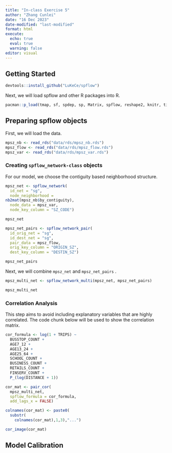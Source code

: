 ```yaml
---
title: "In-class Exercise 5"
author: "Zhang Cunlei"
date: "16 Dec 2023"
date-modified: "last-modified"
format: html
execute: 
  echo: true
  eval: true
  warning: false
editor: visual
---
```


## Getting Started

```r
devtools::install_github("LuKeCe/spflow")
```

Next, we will load spflow and other R packages into R.

```r
pacman::p_load(tmap, sf, spdep, sp, Matrix, spflow, reshape2, knitr, tidyverse)
```

## Preparing spflow objects

First, we will load the data.

```r
mpsz_nb <- read_rds("data/rds/mpsz_nb.rds")
mpsz_flow <- read_rds("data/rds/mpsz_flow.rds")
mpsz_var <- read_rds("data/rds/mpsz_var.rds")
```

### Creating `spflow_network-class` objects

For our model, we choose the contiguity based neighborhood structure.

```r
mpsz_net <- spflow_network(
  id_net = "sg",
  node_neighborhood = 
nb2mat(mpsz_nb$by_contiguity),
  node_data = mpsz_var,
  node_key_column = "SZ_CODE")

mpsz_net
```

```r
mpsz_net_pairs <- spflow_network_pair(
  id_orig_net = "sg",
  id_dest_net = "sg",
  pair_data = mpsz_flow,
  orig_key_column = "ORIGIN_SZ",
  dest_key_column = "DESTIN_SZ")

mpsz_net_pairs
```

Next, we will combine `mpsz_net` and `mpsz_net_pairs` .

```r
mpsz_multi_net <- spflow_network_multi(mpsz_net, mpsz_net_pairs)

mpsz_multi_net
```

### Correlation Analysis

This step aims to avoid including explanatory variables that are highly correlated. The code chunk below will be used to show the correlation matrix.

```r
cor_formula <- log(1 + TRIPS) ~
  BUSSTOP_COUNT +
  AGE7_12 +
  AGE13_24 +
  AGE25_64 +
  SCHOOL_COUNT +
  BUSINESS_COUNT +
  RETAILS_COUNT +
  FINSERV_COUNT +
  P_(log(DISTANCE + 1))

cor_mat <- pair_cor(
  mpsz_multi_net,
  spflow_formula = cor_formula,
  add_lags_x = FALSE)

colnames(cor_mat) <- paste0(
  substr(
    colnames(cor_mat),1,3),"...")

cor_image(cor_mat)
```

## Model Calibration
